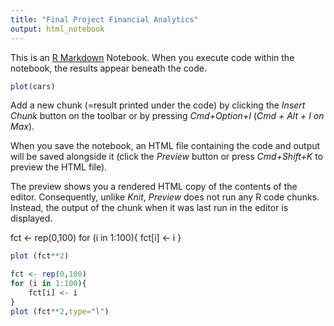 ```yaml
---
title: "Final Project Financial Analytics"
output: html_notebook
---
```


This is an [R Markdown](http://rmarkdown.rstudio.com) Notebook. When you execute code within the notebook, the results appear beneath the code. 


```r
plot(cars)
```

Add a new chunk (=result printed under the code) by clicking the *Insert Chunk* button on the toolbar or by pressing *Cmd+Option+I* (*Cmd + Alt + I on Max*).

When you save the notebook, an HTML file containing the code and output will be saved alongside it (click the *Preview* button or press *Cmd+Shift+K* to preview the HTML file). 

The preview shows you a rendered HTML copy of the contents of the editor. Consequently, unlike *Knit*, *Preview* does not run any R code chunks. Instead, the output of the chunk when it was last run in the editor is displayed.

fct <- rep(0,100)
for (i in 1:100){
    fct[i] <- i
}
```r
plot (fct**2)
```


```r
fct <- rep(0,100)
for (i in 1:100){
    fct[i] <- i
}
plot (fct**2,type="l")
```



